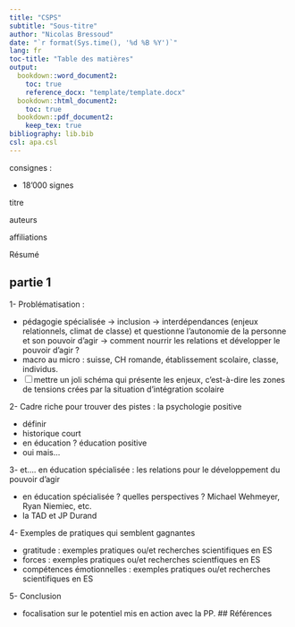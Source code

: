 ```yaml
---
title: "CSPS"
subtitle: "Sous-titre"
author: "Nicolas Bressoud"
date: "`r format(Sys.time(), '%d %B %Y')`"
lang: fr
toc-title: "Table des matières"
output: 
  bookdown::word_document2:
    toc: true
    reference_docx: "template/template.docx"
  bookdown::html_document2:
    toc: true
  bookdown::pdf_document2:
    keep_tex: true
bibliography: lib.bib
csl: apa.csl
---
```


consignes :

- 18'000 signes

titre

auteurs

affiliations


Résumé



## partie 1
1- Problématisation :

- pédagogie spécialisée → inclusion → interdépendances (enjeux relationnels, climat de classe) et questionne l'autonomie de la personne et son pouvoir d'agir → comment nourrir les relations et développer le pouvoir d'agir ?
- macro au micro : suisse, CH romande, établissement scolaire, classe, individus.
- [ ]  mettre un joli schéma qui présente les enjeux, c'est-à-dire les zones de tensions crées par la situation d'intégration scolaire

2- Cadre riche pour trouver des pistes : la psychologie positive

- définir
- historique court
- en éducation ? éducation positive
- oui mais...

3- et.... en éducation spécialisée : les relations pour le développement du pouvoir d'agir

- en éducation spécialisée ? quelles perspectives ? Michael Wehmeyer, Ryan Niemiec, etc.
- la TAD et JP Durand

4- Exemples de pratiques qui semblent gagnantes

- gratitude :  exemples pratiques ou/et recherches scientifiques en ES
- forces : exemples pratiques ou/et recherches scientfiques en ES
- compétences émotionnelles : exemples pratiques ou/et recherches scientifiques en ES

5- Conclusion

- focalisation sur le potentiel mis en action avec la PP.
## Références